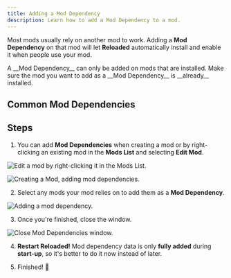 ```yaml
---
title: Adding a Mod Dependency
description: Learn how to add a Mod Dependency to a mod.
---
```




Most mods usually rely on another mod to work. Adding a **Mod Dependency** on that mod will let
**Reloaded** automatically install and enable it when people use your mod.

<Aside>
  A __Mod Dependency__ can only be added on mods that are installed. Make sure
  the mod you want to add as a __Mod Dependency__ is __already__ installed.
</Aside>

## Common Mod Dependencies

<CommonMods />

## Steps

1. You can add **Mod Dependencies** when creating a mod or by right-clicking an existing mod in the **Mods List** and selecting **Edit Mod**.

<Image
  src={img_re_mods_edit}
  alt="Edit a mod by right-clicking it in the Mods List."
/>

<Image src={img_re_create_dep} alt="Creating a Mod, adding mod dependencies." />

2. Select any mods your mod relies on to add them as a **Mod Dependency**.

<Image src={img_re_add_dep} alt="Adding a mod dependency." />

3. Once you're finished, close the window.

<Image src={img_re_add_dep_close} alt="Close Mod Dependencies window." />

4. **Restart Reloaded!** Mod dependency data is only **fully added** during **start-up**, so it's better to do it now instead of later.

5. Finished! 🎉

